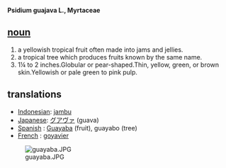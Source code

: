 '''Psidium guajava L., Myrtaceae'''
== [[noun]] ==
#a yellowish tropical fruit often made into jams and jellies.
#a tropical tree which produces fruits known by the same name.
#1¼ to 2 inches.Globular or pear-shaped.Thin, yellow, green, or brown skin.Yellowish or pale green to pink pulp.

== translations ==
*[[Indonesian]]: [[jambu]]
*[[Japanese]]: [[グアヴァ]] (guava)
*[[Spanish]] : [[Guayaba]] (fruit),  guayabo (tree)
*[[French]] : [[goyavier]]

[[Image:guayaba.JPG]]